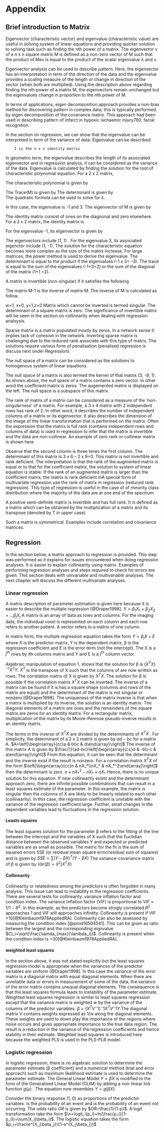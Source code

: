 # Appendix

## Brief introduction to Matrix

Eigenvector (characteristic vector) and eigenvalue (characteristic value) are useful in solving system of linear equations and providing quicker solution to solving task such as finding the nth power of a matrix. The eigenvector v of a  n x n square matrix M is defined as a non-zero vector of M such that the product of Mev is equal to the product of the scalar eigenvalue λ and v.

Eigenvector analysis can be used to describe pattern. Here, the eigenvector has an interpretation in term of the direction of the data and the eigenvalue provides a scaling measure of the length or change in direction of the vector (when both are multiplied). Using the description above regarding finding the nth power of a matrix M, the eigenvectors remain unchanged but the eigenvalues change in proportion to the nth power of M.  

In terms of applications, eigen decomposition approach provides a non-bias method for discovering pattern in complex data; this is typically performed by eigen decomposition of the covariance matrix. This approach had been used in describing pattern of infarct in hypoxic ischaemic injury780, facial recognition.

In the section on regression, we can show that the eigenvalue can be interpreted in term of the variance of data. Eigenvalue can be described

  		I is the n x n identity matrix

In geometric term, the eigenvalue describes the length of its associated eigenvector and in regression analyss, it can be considered as the variance of the data. Eigenvalue is calculated by finding the solution for the root of characteristic polynomial equation. For a 2 x 2 matrix, 

 
The characteristic polynomial is given by

 
The Trace(M) is given by 
The determinant is given by  
The quadratic formula can be used to solve for λ.
 
In this case, the eigenvalue is -1 and 3. The eigenvector of M is given by
 
The identity matrix consist of ones on the diagnonal and zero elsewhere. For a 2 x 2 matrix, the identity matrix is 
 

For the eigenvalue -1, its eigenvector is given by
 
The eigenvectors include (1, 1) . For the eigenvalue 3, its associated eigenctor include (1, -1). The solution for the characteristic equation becomes more complex as the size of the matrix increase. For large matrices, the power method is used to derive the eigenvalue. The determinant is equal to the product if the eigenvalues 
(-1 x 3= -3). The trace is equal to the sum of the eigenvalues (-1+3=2) or the sum of the diagonal of the matrix (1+1 =2).

A matrix is invertible (non-singular) if it satisfies the following
 
The matrix M-1 is the inverse of matrix M. The inverse of M is calculated as follow.
 
 
w=1, x=0, y=1,z=0
Matrix which cannot be inverted is termed singular. The determinant of a square matrix is zero. The significance of invertible matrix will be seen in the section on collinearity when dealing with regression analsysis. 

Sparse matrix is a matrix populated mostly by zeros. In a network sense it implies lack of cohesion in the network. Inverting sparse matrix is challenging due to the reduced rank associate with this type of matrix. The solutions require various form of penalisation (penalised regression is discuss next under Regression). 

The null space of a matrix can be considered as the solutions to homogenous system of linear equations.
 
The null space of a matrix is also termed the kernel of that matrix (3, -9, 1). As shown above, the null space of a matrix contains a zero vector. In other word the coefficient matrix is zeros. The augemented matrix is displayed on the left. The null space is a subspace of this matrix.

The rank of matrix of a matrix can be considered as a measure of the ‘non-singularness’ of a matrix. For example, a 3 x 4 matrix with 2 independent rows has rank of 2. In other word, it describes the number of independent columns of a matrix or its eigenvector. It also describes the dimension of the image of the linear transformation that is performed on the matrix. Often the expression that the matrix is full rank (contains independent rows and columns of data) is used in regression to infer that the matrix is invertible and the data are non-collinear. An example of zero rank or collinear matrix is shown here
 
Observe that the second column is three times the first column. The determinant of this matrix is 3 x 6 – 2 x 9=0. This matrix is not invertible and rank deficient.  The interpretation is that the rank of the augmented matrix is equal or to that for the coefficient matrix, the solution to system of linear equation is stable. If the rank of an augmented matrix is larger than the coefficient matrix, the matrix is rank deficient.mA special form of multivariate regression use the rank of matrix in regression (reduced rank regression). This type of regression is useful in the case of of minority class distribution where the majority of the data are at one end of the spectrum.

A positive semi-definite matrix is invertible and has full rank. It is defined as a matrix which can be obtained by the multiplication of a matrix and its transpose (denoted by T in upper case).
 
Such a matrix is symmetrical. Examples include correlation and covariance matrices.

## Regression
In the section below, a matrix approach to regression is provided. This step was performed as it explains for issues encountered when doing regression analyses. It is easier to explain collinearity using matrix. Examples of performing regression analyses and steps required to check for errors are given. This section deals with univariable and multivariable analyses. The next chapter will discuss the different multivariate analyses.

### Linear regression
A matrix description of parameter estimation is given here because it is easier to describe the multiple regression [@Draper1998]. 
        $Y= \beta_1X_1+ \beta_2X_2+...\beta_jX_j$
A matrix is an array of data as rows and columns. For the imaging data, the individual voxel is represented on each column and each row refers to another patient. A vector refers to a matrix of one column.

In matrix form, the multiple regression equation takes the form
$Y= \beta_j X + E$ where X is the predictor matrix, Y is the dependent matrix, β is the regression coefficient and E is the error term (not the intercept). The X is a $j^{th}$ rows by ith columns matrix and Y and E is a $j^{th}$ column vector.

Algebraic manipulation of equation 1, shows that the solution for β is $(X^TX)^{-1}X^TY$. $X^T$ is the transpose of X such that the columns of   are now written as rows. The correlation matrix of X is given by $X^TX$. The solution for β is possible if the correlation matrix $X^TX$ can be inverted. The inverse of a matrix can be found if it is has a square shape (columns and rows of the matrix are equal) and the determinant of the matrix is not singular or nonzero [@Draper1998]. The uniqueness of the matrix inverse is that when a matrix is multiplied by its inverse, the solution is an identity matrix. The diagonal elements of a matrix are ones and the remainders of the square matrix are zeros for an identity matrix. For a rectangular matrix, multiplication of the matrix by its Moore-Penrose pseudo-inverse results in an identity matrix.

The terms in the inverse of $X^TX$  are divided by the determinants of $X^TX$ . For simplicity, the determinant of a 2 x 2 matrix is given by $ad-bc$  for a matrix A.
$A=\left[\begin{array}{cc}a & b\\c & d\end{array}\right]$ 
The inverse of this matrix A is given by 
$\frac{1}{ad-bc}\left[\begin{array}{cc}d & -b\\-c & a\end{array}\right]$
From this equation, it can be seen that the determinant and the inverse exist if the result is nonzero. For a correlation matrix $X^TX$ of the form
$\left[\begin{array}{cc}n & nX_*\\nX_* & nX_*^2\end{array}\right]$ 
then the determinant is zero.
$n \times nX_*^2 -nX_* \times nX_*$ 
Hence, there is no unique solution for this equation. If near collinearity exists and the determinant approach zero, there are infinite possible combinations that can result in a least squares estimate of the parameter. In this example, the matrix is singular then the columns of X are likely to be linearly related to each other (collinearity). In this case, the regression coefficient is unstable with the variance of the regression coefficient large. Further, small changes in the dependent variables lead to fluctuations in the regression solution.

#### Leasts squares

The least squares solution for the parameter β refers to the fitting of the line between the intercept and the variables of X such that the Euclidian distance between the observed variables Y and expected or predicted variables   are as small as possible. The metric for the fit is the sum of squared errors SSE (or residual mean square error/residual sum of squares) and is given by
$SSE=\sum(Y-\beta X)^T(Y-\beta X)$
The variance-covariance matrix of $\beta$ is given by
$Var(\beta)=\delta^2(X^TX)$

#### Collinearity
Collinearity or relatedness among the predictors is often forgotten in many analysis. This issue can lead to instability in the regression coefficients. There are several tests for collinearity: variance inflation factor and condition index. The variance inflation factor (VIF) is proportional to $VIF = 1/1-R^2$. In this example, as the predictors become strogly correlated $R^2$ apporaches 1 and VIF will approaches infintity. Collinearity is present if VIF >10[@Kleinbaum1978AppliedRA]. Collinearity can also be assessed by measuring the condition index [@pmid16504541]. This can be given as ratio between the largest and the corresponding eignvalue $CI_i=\sqrt(\frac{\lamda_{max}{\lambda_i})$. Collinearity is present when the condition index is >30[@Kleinbaum1978AppliedRA].

#### weighted least squares
In the section above, it was not stated explicitly but the least squares regression model is appropriate when the variances of the predictor variables are uniform [@Draper1998]. In this case the variance of the error matrix is a diagonal matrix with equal diagonal elements. When there are unreliable data or errors in measurement of some of the data, the variance of the error matrix contains unequal diagonal elements. The consequence is that the least squares formula leads to instability of the parameter estimate. Weighted least squares regression is similar to least squares regression except that the variance matrix is weighted $w$ by the variance of the columns of the predictor variables.
$\beta=(X^TV^-1)^-1X^TV^-1Y$.The diagonal matrix $V$ contains weights expressed as 1/w along the diagonal elements. These weights are used to down play the importance of the regions where noise occurs and gives appropriate importance to the true data region. The result is a reduction in the variance of the regression coefficients and hence stability in their estimate.  Weighted least squares is introduced here because the weighted PLS is used in the PLS-PLR model.

### Logistic regression
In logistic regression, there is no algebraic solution to determine the parameter estimate (β coefficient) and a numerical method (trial and error approach) such as maximum likelihood estimate is used to determine the parameter estimate. The General Linear Model $Y=\beta X$ is modified to the form of  the Generalised Linear Model (GLIM) by adding a non-linear link function $g(\mu)$ . The equation now resembles $Y=g(\beta X)$.

Consider the binary response (1, 0) as proportions of the predictor variables.   is the probability of an event and   is the probability of an event not occurring. The odds ratio $OR$ is given by $OR=\frac{1}{1-p}$. A logit transformation take the form $\n=logit_i(p_i)=ln(\frac{p_i}{1-p_i})=\sum(X_ij\beta_i)$. The logistic equation takes the form $p_i=\frac{e^{X_j\beta_j}}{1-e^{X_j\beta_j}}$
